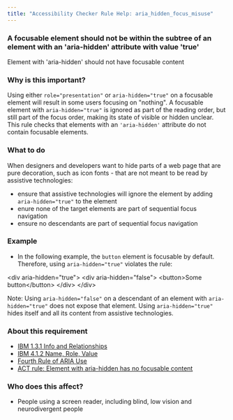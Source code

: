 ```yaml
---
title: "Accessibility Checker Rule Help: aria_hidden_focus_misuse"
---
```


<div className="toolHelp">
<Row>
<Column colLg={16} colMd={8} colSm={4} className="toolHead">

### A focusable element should not be within the subtree of an element with an 'aria-hidden' attribute with value 'true'

<div id="locLevel"></div>

Element with 'aria-hidden' should not have focusable content

</Column>
</Row>
<Row>
<Column colLg={11} colMd={5} colSm={4} className="toolMain">

### Why is this important?

Using either `role="presentation"` or `aria-hidden="true"` on a focusable element will result in some users focusing on "nothing".
A focusable element with `aria-hidden="true"` is ignored as part of the reading order, 
but still part of the focus order, 
making its state of visible or hidden unclear.
This rule checks that elements with an `'aria-hidden'` attribute do not contain focusable elements.

<div id="locSnippet"></div>

### What to do

When designers and developers want to hide parts of a web page that are pure decoration, 
such as icon fonts - that are not meant to be read by assistive technologies:

* ensure that assistive technologies will ignore the element by adding `aria-hidden="true"` to the element
* enure none of the target elements are part of sequential focus navigation
* ensure no descendants are part of sequential focus navigation 

### Example

* In the following example, the `button` element is focusable by default. 
Therefore, using `aria-hidden="true"` violates the rule: 
<CodeSnippet type="multi" light={true}>
        &lt;div aria-hidden="true"&gt;
            &lt;div aria-hidden="false"&gt;
                &lt;button&gt;Some button&lt;/button&gt;
            &lt;/div&gt;
        &lt;/div&gt;
</CodeSnippet>

Note: Using `aria-hidden="false"` on a descendant of an element with `aria-hidden="true"` does not expose that element.
Using `aria-hidden="true"` hides itself and all its content from assistive technologies.

</Column>
<Column colLg={5} colMd={3} colSm={4} className="toolLeft">

### About this requirement

* [IBM 1.3.1 Info and Relationships](https://www.ibm.com/able/requirements/requirements/#1_3_1)
* [IBM 4.1.2 Name, Role, Value](https://www.ibm.com/able/requirements/requirements/#4_1_2)
* [Fourth Rule of ARIA Use](https://www.w3.org/TR/using-aria/#fourth)
* [ACT rule: Element with aria-hidden has no focusable content](https://act-rules.github.io/rules/6cfa84)

### Who does this affect?

* People using a screen reader, including blind, low vision and neurodivergent people

</Column>
</Row>
</div>

